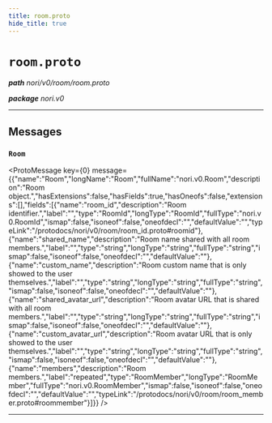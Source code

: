 ```yaml
---
title: room.proto
hide_title: true
---
```



# `room.proto`
_**path** nori/v0/room/room.proto_

_**package** nori.v0_



---

## Messages


### `Room`
<ProtoMessage key={0} message={{"name":"Room","longName":"Room","fullName":"nori.v0.Room","description":"Room object.","hasExtensions":false,"hasFields":true,"hasOneofs":false,"extensions":[],"fields":[{"name":"room_id","description":"Room identifier.","label":"","type":"RoomId","longType":"RoomId","fullType":"nori.v0.RoomId","ismap":false,"isoneof":false,"oneofdecl":"","defaultValue":"","typeLink":"/protodocs/nori/v0/room/room_id.proto#roomid"},{"name":"shared_name","description":"Room name shared with all room members.","label":"","type":"string","longType":"string","fullType":"string","ismap":false,"isoneof":false,"oneofdecl":"","defaultValue":""},{"name":"custom_name","description":"Room custom name that is only showed to the user themselves.","label":"","type":"string","longType":"string","fullType":"string","ismap":false,"isoneof":false,"oneofdecl":"","defaultValue":""},{"name":"shared_avatar_url","description":"Room avatar URL that is shared with all room members.","label":"","type":"string","longType":"string","fullType":"string","ismap":false,"isoneof":false,"oneofdecl":"","defaultValue":""},{"name":"custom_avatar_url","description":"Room avatar URL that is only showed to the user themselves.","label":"","type":"string","longType":"string","fullType":"string","ismap":false,"isoneof":false,"oneofdecl":"","defaultValue":""},{"name":"members","description":"Room members.","label":"repeated","type":"RoomMember","longType":"RoomMember","fullType":"nori.v0.RoomMember","ismap":false,"isoneof":false,"oneofdecl":"","defaultValue":"","typeLink":"/protodocs/nori/v0/room/room_member.proto#roommember"}]}} />

---


  